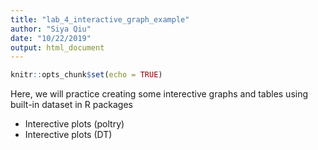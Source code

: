 ```yaml
---
title: "lab_4_interactive_graph_example"
author: "Siya Qiu"
date: "10/22/2019"
output: html_document
---
```


```r
knitr::opts_chunk$set(echo = TRUE)
```


Here, we will practice creating some interective graphs and tables using built-in dataset in R packages

- Interective plots (poltry)
- Interective plots (DT)